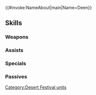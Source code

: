 {{#invoke:NameAbout|main|Name=Deen}}{{HeroPage Tabs}}
{{Hero Infobox
|Name=Deen
|Title=Bladed Sandstorm
|WeaponType=Colorless Dagger
|MoveType=Cavalry
|Origin=Fire Emblem Echoes: Shadows of Valentia
|Gender=Male
|actorEN=Joe J. Thomas
|actorJP=最上嗣生
|artist=п猫Ｒ
|additionDate=January 17, 2022
|releaseDate=January 17, 2022
|cv1=2
|cv2=300400
|TagID=ハタリディーン
|InternalID=764
|Properties=limited,tempest,specDisplay
|description=A skilled mercenary who once came to Celica's aid. Having been invited to the Hatari festival, he decided he would see it for himself. Appears in Fire Emblem Echoes: Shadows of Valentia.
}}
{{Stats Page
|Lv1HP=19|Lv1ATK=8|Lv1SPD=9|Lv1DEF=5|Lv1RES=6
|GRHP=55|GRATK=65|GRSPD=70|GRDEF=50|GRRES=40
}}
==Skills==
===Weapons===
{{Weapons Table
|weapon1=Iron Dagger
|weapon1Default=1
|weapon1Unlock=1
|weapon2=Steel Dagger
|weapon2Default=2
|weapon2Unlock=2
|weapon3=Bone Carver
|weapon3Default=3
|weapon3Unlock=3
|weapon4=Bone Carver+
|weapon4Default=5
|weapon4Unlock=5
}}
===Assists===
{{Assists Table
|assist1=Swap
|assist1Default=4
|assist1Unlock=3
}}
===Specials===
{{Specials Table}}
===Passives===
{{Passives Table
|passiveB1=Spd/Def Snag 1
|passiveB2=Spd/Def Snag 2
|passiveB3=Spd/Def Snag 3
|passiveB1Unlock=1
|passiveB2Unlock=2
|passiveB3Unlock=4
|passiveC1=Odd Spd Wave 1
|passiveC2=Odd Spd Wave 2
|passiveC3=Odd Spd Wave 3
|passiveC1Unlock=3
|passiveC2Unlock=4
|passiveC3Unlock=5
}}
{{Heroes Navbox}}
[[Category:Desert Festival units]]